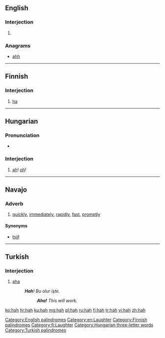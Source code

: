 {{also|häh}}
==English==

===Interjection===
{{en-interj}}

# {{alternative form of|ha}}

===Anagrams===
* [[ahh#English|ahh]] 

[[Category:English palindromes]]
[[Category:en:Laughter]]

----

==Finnish==

===Interjection===
{{fi-int}}

# [[ha]]

[[Category:Finnish palindromes]]
[[Category:fi:Laughter]]

----

==Hungarian==

===Pronunciation===
* {{IPA|/ˈhɒh/|lang=hu}}

===Interjection===
{{head|hu|interjection}}

# {{context|poetic|lang=hu}} [[ah]]! [[oh]]!

[[Category:Hungarian three-letter words]]

----

==Navajo==

===Adverb===
{{head|nv|adverb}}

# [[quickly]], [[immediately]], [[rapidly]], [[fast]], [[promptly]]

====Synonyms====
* [[tsį́į́ł]]

----

==Turkish==

===Interjection===
{{tr-interj}}

# [[aha]]
#:'''''Hah'''! Bu olur işte.''
#::'''''Aha!''' This will work.''

[[Category:Turkish palindromes]]

[[ko:hah]]
[[hr:hah]]
[[ku:hah]]
[[mg:hah]]
[[pl:hah]]
[[ru:hah]]
[[fi:hah]]
[[tr:hah]]
[[vi:hah]]
[[zh:hah]]